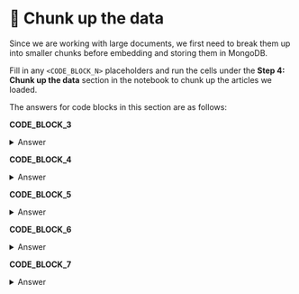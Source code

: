 # 👐 Chunk up the data

Since we are working with large documents, we first need to break them up into smaller chunks before embedding and storing them in MongoDB.

Fill in any `<CODE_BLOCK_N>` placeholders and run the cells under the **Step 4: Chunk up the data** section in the notebook to chunk up the articles we loaded.

The answers for code blocks in this section are as follows:

**CODE_BLOCK_3**

<details>
<summary>Answer</summary>
<div>
```python
RecursiveCharacterTextSplitter.from_tiktoken_encoder(
    encoding_name="cl100k_base", separators=separators, chunk_size=200, chunk_overlap=30
)
```
</div>
</details>

**CODE_BLOCK_4**

<details>
<summary>Answer</summary>
<div>
```python
doc[text_field]
```
</div>
</details>

**CODE_BLOCK_5**

<details>
<summary>Answer</summary>
<div>
```python
text_splitter.split_text(text)
```
</div>
</details>

**CODE_BLOCK_6**

<details>
<summary>Answer</summary>
<div>
```python
for chunk in chunks:
    temp = doc.copy()
    temp[text_field] = chunk
    chunked_data.append(temp)
```
</div>
</details>

**CODE_BLOCK_7**

<details>
<summary>Answer</summary>
<div>
```python
for doc in docs:
    chunks = get_chunks(doc, "body")
    split_docs.extend(chunks)
```
</div>
</details>
